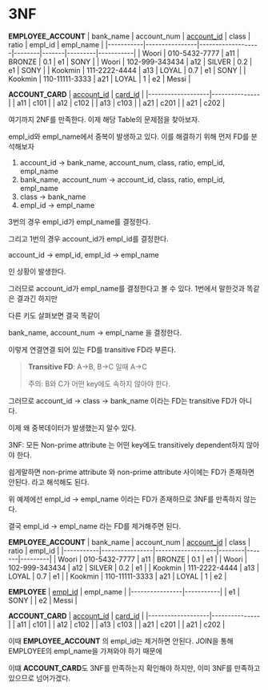 # 3NF

**EMPLOYEE_ACCOUNT**
| bank_name | account_num    | <U>account_id</U> | class  | ratio | empl_id | empl_name |
|-----------|----------------|-------------------|--------|-------|---------|-----------|
| Woori     | 010-5432-7777  | a11               | BRONZE | 0.1   | e1      | SONY      |
| Woori     | 102-999-343434 | a12               | SILVER | 0.2   | e1      | SONY      |
| Kookmin   | 111-2222-4444  | a13               | LOYAL  | 0.7   | e1      | SONY      |
| Kookmin   | 110-11111-3333 | a21               | LOYAL  | 1     | e2      | Messi     |

**ACCOUNT_CARD**
| <U>account_id</U> | <U>card_id</U> |
|-------------------|---------------|
| a11               | c101          |
| a12               | c102          |
| a13               | c103          |
| a21               | c201          |
| a21               | c202          |

여기까지 2NF를 만족한다. 이제 해당 Table의 문제점을 찾아보자.

empl_id와 empl_name에서 중복이 발생하고 있다. 이를 해결하기 위해 먼저 FD를 분석해보자

1. account_id -> bank_name, account_num, class, ratio, empl_id, empl_name
2. bank_name, account_num -> account_id, class, ratio, empl_id, empl_name
3. class -> bank_name
4. empl_id -> empl_name

3번의 경우 empl_id가 empl_name를 결정한다.

그리고 1번의 경우 account_id가 empl_id를 결정한다.

account_id -> empl_id, empl_id -> empl_name

인 상황이 발생한다.

그러므로 account_id가 empl_name를 결정한다고 볼 수 있다. 1번에서 말한것과 똑같은 결과긴 하지만

다른 키도 살펴보면 결국 똑같이

bank_name, account_num -> empl_name 을 결정한다.

이렇게 연결연결 되어 있는 FD를 transitive FD라 부른다.

> **Transitive FD**: A->B, B->C 일때 A->C
>
> 주의: B와 C가 어떤 key에도 속하지 않아야 한다.

그러므로 account_id -> class -> bank_name 이라는 FD는 transitive FD가 아니다.

이제 왜 중복데이터가 발생했는지 알수 있다.

3NF: 모든 Non-prime attribute 는 어떤 key에도 transitively dependent하지 않아야 한다.

쉽게말하면 non-prime attribute 와 non-prime attribute 사이에는 FD가 존재하면 안된다. 라고 해석해도 된다.

위 예제에선 empl_id -> empl_name 이라는 FD가 존재하므로 3NF를 만족하지 않는다.

결국 empl_id -> empl_name 라는 FD를 제거해주면 된다.

**EMPLOYEE_ACCOUNT**
| bank_name | account_num    | <U>account_id</U> | class  | ratio | empl_id |
|-----------|----------------|-------------------|--------|-------|---------|
| Woori     | 010-5432-7777  | a11               | BRONZE | 0.1   | e1      |
| Woori     | 102-999-343434 | a12               | SILVER | 0.2   | e1      |
| Kookmin   | 111-2222-4444  | a13               | LOYAL  | 0.7   | e1      |
| Kookmin   | 110-11111-3333 | a21               | LOYAL  | 1     | e2      |

**EMPLOYEE**
| <U>empl_id</U> | empl_name |
|----------------|-----------|
| e1             | SONY      |
| e2             | Messi     |

**ACCOUNT_CARD**
| <U>account_id</U> | <U>card_id</U> |
|-------------------|---------------|
| a11               | c101          |
| a12               | c102          |
| a13               | c103          |
| a21               | c201          |
| a21               | c202          |

이때 **EMPLOYEE_ACCOUNT** 의 empl_id는 제거하면 안된다. JOIN을 통해 EMPLOYEE의 empl_name을 가져와야 하기 때문에

이떄 **ACCOUNT_CARD**도 3NF를 만족하는지 확인해야 하지만, 이미 3NF를 만족하고 있으므로 넘어가겠다.